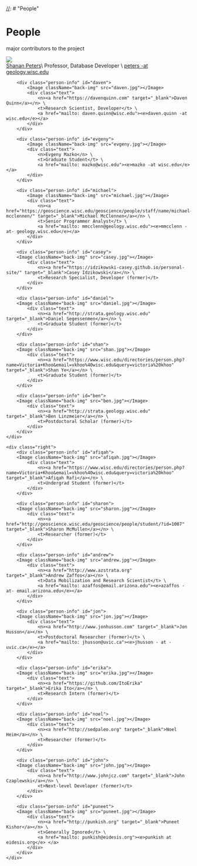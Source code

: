 
<div class="main">

[//]: # "Nav Bar"
<Navbar></Navbar>
[//]: # "People"
<h1 class="big">People</h1>
<p class="subtitle">major contributors to the project </p>
<div class="line"></div>

<div class="people" id="people">
    <div class="left">
        <div class="person-info" id="shanan">
            <Image className="back-img" src="shanan.jpg"></Image>
            <div class="text">
                <n><a href="http://strata.geology.wisc.edu" target="_blank">Shanan Peters</a></n>\
                <t>Professor, Database Developer</t> \
                <a href="mailto: peters@geology.wisc.edu"><e>peters -at geology.wisc.edu</e></a>
            </div>
        </div>

        <div class="person-info" id="daven">
            <Image className="back-img" src="daven.jpg"></Image>
            <div class="text">
                <n><a href="https://davenquinn.com" target="_blank">Daven Quinn</a></n> \
                <t>Research Scientist, Developer</t> \
                <a href="mailto: daven.quinn@wisc.edu"><e>daven.quinn -at wisc.edu</e></a>
            </div>
        </div>

        <div class="person-info" id="evgeny">
            <Image className="back-img" src="evgeny.jpg"></Image>
            <div class="text">
                <n>Evgeny Mazko</n> \
                <t>Graduate Student</t> \
                <a href="mailto: mazko@wisc.edu"><e>mazko -at wisc.edu</e></a>
            </div>
        </div>
            
        <div class="person-info" id="michael">
            <Image className="back-img" src="michael.jpg"></Image>
            <div class="text">
                <n><a href="https://geoscience.wisc.edu/geoscience/people/staff/name/michael-mcclennen/" target="_blank">Michael McClennen</a></n> \
                <t>Senior Programmer Analyst</t> \
                <a href="mailto: mmcclenn@geology.wisc.edu"><e>mmcclenn -at- geology.wisc.edu</e></a>
            </div>
        </div>

        <div class="person-info" id="casey">
        <Image className="back-img" src="casey.jpg"></Image>
            <div class="text">
                <n><a href="https://idzikowski-casey.github.io/personal-site/" target="_blank">Casey Idzikowski</a></n> \
                <t>Research Specialist, Developer (former)</t> 
            </div>
        </div>

        <div class="person-info" id="daniel">
        <Image className="back-img" src="daniel.jpg"></Image>
            <div class="text">
                <n><a href="http://strata.geology.wisc.edu" target="_blank">Daniel Segessenmen</a></n> \
                <t>Graduate Student (former)</t> 
            </div>
        </div>

        <div class="person-info" id="shan">
        <Image className="back-img" src="shan.jpg"></Image>
            <div class="text">
                <n><a href="https://www.wisc.edu/directories/person.php?name=Victoria+Khoo&email=vkhoo%40wisc.edu&query=victoria%20khoo" target="_blank">Shan Ye</a></n> \
                <t>Graduate Student (former)</t> 
            </div>
        </div>

        <div class="person-info" id="ben">
        <Image className="back-img" src="ben.jpg"></Image>
            <div class="text">
                <n><a href="http://strata.geology.wisc.edu" target="_blank">Ben Linzmeier</a></n> \
                <t>Postdoctoral Scholar (former)</t> 
            </div>
        </div>
    </div>

    <div class="right">
        <div class="person-info" id="afiqah">
        <Image className="back-img" src="afiqah.jpg"></Image>
            <div class="text">
                <n><a href="https://www.wisc.edu/directories/person.php?name=Victoria+Khoo&email=vkhoo%40wisc.edu&query=victoria%20khoo" target="_blank">Afiqah Rafi</a></n> \
                <t>Undergrad Student (former)</t> 
            </div>
        </div>

        <div class="person-info" id="sharon">
        <Image className="back-img" src="sharon.jpg"></Image>
            <div class="text">
                <n><a href="http://geoscience.wisc.edu/geoscience/people/student/?id=1007" target="_blank">Sharon McMullen</a></n> \
                <t>Researcher (former)</t> 
            </div>
        </div>

        <div class="person-info" id="andrew">
        <Image className="back-img" src="andrew.jpg"></Image>
            <div class="text">
                <n><a href="http://www.azstrata.org" target="_blank">Andrew Zaffos</a></n> \
                <t>Data Mobilization and Research Scientist</t> \
                <a href="mailto: azaffos@email.arizona.edu"><e>azaffos -at- email.arizona.edu</e></a>
            </div>
        </div>

        <div class="person-info" id="jon">
        <Image className="back-img" src="jon.jpg"></Image>
            <div class="text">
                <n><a href="http://www.jonhusson.com" target="_blank">Jon Husson</a></n> \
                <t>Postdoctoral Researcher (former)</t> \
                <a href="mailto: jhusson@uvic.ca"><e>jhusson - at - uvic.ca</e></a>
            </div>
        </div>

        <div class="person-info" id="erika">
        <Image className="back-img" src="erika.jpg"></Image>
            <div class="text">
                <n><a href="https://github.com/ItoErika" target="_blank">Erika Ito</a></n> \
                <t>Research Intern (former)</t> 
            </div>
        </div>

        <div class="person-info" id="noel">
        <Image className="back-img" src="noel.jpg"></Image>
            <div class="text">
                <n><a href="http://sedpaleo.org" target="_blank">Noel Heim</a></n> \
                <t>Researcher (former)</t> 
            </div>
        </div>

        <div class="person-info" id="john">
        <Image className="back-img" src="john.jpg"></Image>
            <div class="text">
                <n><a href="http://www.johnjcz.com" target="_blank">John Czaplewski</a></n> \
                <t>Next-level Developer (former)</t> 
            </div>
        </div>

        <div class="person-info" id="puneet">
        <Image className="back-img" src="puneet.jpg"></Image>
            <div class="text">
                <n><a href="http://punkish.org" target="_blank">Puneet Kishor</a></n> \
                <t>Generally Ignored</t> \
                <a href="mailto: punkish@eidesis.org"><e>punkish at eidesis.org</e> </a>
            </div>
        </div>
    </div>
</div>

[//]: # "Footer"
<Footer></Footer>

</div>
